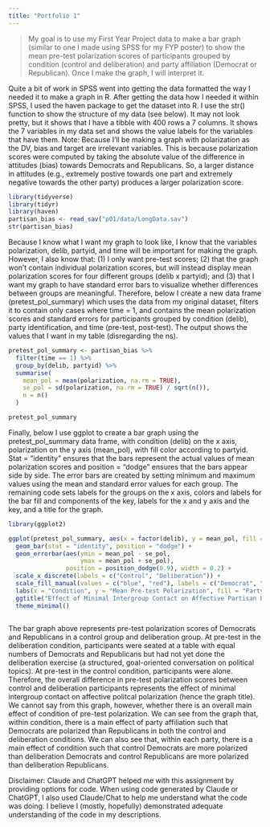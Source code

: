 ```yaml
---
title: "Portfolio 1"
---
```


> My goal is to use my First Year Project data to make a bar graph (similar to one I made using SPSS for my FYP poster) to show the mean pre-test polarization scores of participants grouped by condition (control and deliberation) and party affiliation (Democrat or Republican). Once I make the graph, I will interpret it.

Quite a bit of work in SPSS went into getting the data formatted the way I needed it to make a graph in R. After getting the data how I needed it within SPSS, I used the haven package to get the dataset into R. I use the str() function to show the structure of my data (see below). It may not look pretty, but it shows that I have a tibble with 400 rows a 7 columns. It shows the 7 variables in my data set and shows the value labels for the variables that have them.
Note: Because I'll be making a graph with polarization as the DV, bias and target are irrelevant variables. This is because polarization scores were computed by taking the absolute value of the difference in attitudes (bias) towards Democrats and Republicans. So, a larger distance in attitudes (e.g., extremely postive towards one part and extremely negative towards the other party) produces a larger polarization score.

```r
library(tidyverse) 
library(tidyr)
library(haven)
partisan_bias <- read_sav("p01/data/LongData.sav")
str(partisan_bias)
```

Because I know what I want my graph to look like, I know that the variables polarization, delib, partyid, and time will be important for making the graph. However, I also know that: (1) I only want pre-test scores; (2) that the graph won't contain individual polarization scores, but will instead display mean polarization scores for four different groups (delib x partyid); and (3) that I want my graph to have standard error bars to visualize whether differences between groups are meaningful. Therefore, below I create a new data frame (pretest_pol_summary) which uses the data from my original dataset, filters it to contain only cases where time = 1, and contains the mean polarization scores and standard errors for participants grouped by condition (delib), party identification, and time (pre-test, post-test). The output shows the values that I want in my table (disregarding the ns).

```r
pretest_pol_summary <- partisan_bias %>%
  filter(time == 1) %>%
  group_by(delib, partyid) %>% 
  summarise(
    mean_pol = mean(polarization, na.rm = TRUE),
    se_pol = sd(polarization, na.rm = TRUE) / sqrt(n()),
    n = n()
  )

pretest_pol_summary

```

Finally, below I use ggplot to create a bar graph using the pretest_pol_summary data frame, with condition (delib) on the x axis, polarization on the y axis (mean_pol), with fill color according to partyid. Stat = "identity" ensures that the bars represent the actual values of mean polarization scores and position = "dodge" ensures that the bars appear side by side. The error bars are created by setting minimum and maximum values using the mean and standard error values for each group. The remaining code sets labels for the groups on the x axis, colors and labels for the bar fill and components of the key, labels for the x and y axis and the key, and a title for the graph.

```r
library(ggplot2)

ggplot(pretest_pol_summary, aes(x = factor(delib), y = mean_pol, fill = factor(partyid))) +
  geom_bar(stat = "identity", position = "dodge") +
  geom_errorbar(aes(ymin = mean_pol - se_pol, 
                    ymax = mean_pol + se_pol),
                position = position_dodge(0.9), width = 0.2) +
  scale_x_discrete(labels = c("Control", "Deliberation")) +
  scale_fill_manual(values = c("blue", "red"), labels = c("Democrat", "Republican")) +
  labs(x = "Condition", y = "Mean Pre-test Polarization", fill = "Party ID") +
  ggtitle("Effect of Minimal Intergroup Contact on Affective Partisan Polarization") +
  theme_minimal()
  
```

The bar graph above represents pre-test polarization scores of Democrats and Republicans in a control group and deliberation group. At pre-test in the deliberation condition, participants were seated at a table with equal numbers of Democrats and Republicans but had not yet done the deliberation exercise (a structured, goal-oriented conversation on political topics). At pre-test in the control condition, participants were alone. Therefore, the overall difference in pre-test polarization scores between control and deliberation participants represents the effect of minimal intergroup contact on affective politcal polarization (hence the graph title). We cannot say from this graph, however, whether there is an overall main effect of condition of pre-test polarization. We can see from the graph that, within condition, there is a main effect of party affiliation such that Democrats are polarized than Republicans in both the control and deliberation conditions. We can also see that, within each party, there is a main effect of condition such that control Democrats are more polarized than deliberation Democrats and control Republicans are more polarized than deliberation Republicans.

Disclaimer: Claude and ChatGPT helped me with this assignment by providing options for code. When using code generated by Claude or ChatGPT, I also used Claude/Chat to help me understand what the code was doing. I believe I (mostly, hopefully) demonstrated adequate understanding of the code in my descriptions.

